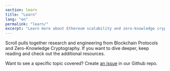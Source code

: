 ```yaml
---
section: learn
title: "Learn"
lang: "en"
permalink: "learn/"
excerpt: "Learn more about Ethereum scalability and zero-knowledge cryptography."
---
```



Scroll pulls together research and engineering from Blockchain Protocols and Zero-Knowledge Cryptography. If you want to dive deeper, keep reading and check out the additional resources.

Want to see a specific topic covered? Create [an issue](https://github.com/scroll-tech/scroll-documentation/issues/new?assignees=&labels=new+content%2Ctriage&projects=&template=new_content.yml&title=%5BNew+Content%5D%3A+%3Cyour-title-here%3E) in our Github repo.

<div class="navs" class="flex flex-col flex-wrap items-center md:flex-row md:gap-8 md:items-start">
  <NavCard
    icon={TechnologySvg}
    name="Ethereum & Protocols"
    content="Understand the Ethereum ecosystem and how Scroll fits in."
    link="/en/learn/the-scalability-problem"
  />
  <NavCard
    icon={LearnSvg}
    name="Zero-Knowledge"
    content="Learn about zero-knowledge cryptography and its applications."
    link="/en/learn/zero-knowledge/introduction-to-zero-knowledge"
  />
</div>
